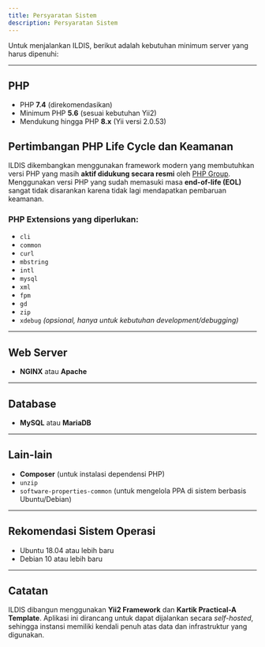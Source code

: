 ```yaml
---
title: Persyaratan Sistem
description: Persyaratan Sistem
---
```


Untuk menjalankan ILDIS, berikut adalah kebutuhan minimum server yang harus dipenuhi:

---

## PHP

- PHP **7.4** (direkomendasikan)
- Minimum PHP **5.6** (sesuai kebutuhan Yii2)
- Mendukung hingga PHP **8.x** (Yii versi 2.0.53)

## Pertimbangan PHP Life Cycle dan Keamanan

ILDIS dikembangkan menggunakan framework modern yang membutuhkan versi PHP yang masih **aktif didukung secara resmi** oleh [PHP Group](https://www.php.net/supported-versions.php). Menggunakan versi PHP yang sudah memasuki masa **end-of-life (EOL)** sangat tidak disarankan karena tidak lagi mendapatkan pembaruan keamanan.

### PHP Extensions yang diperlukan:
- `cli`
- `common`
- `curl`
- `mbstring`
- `intl`
- `mysql`
- `xml`
- `fpm`
- `gd`
- `zip`
- `xdebug` *(opsional, hanya untuk kebutuhan development/debugging)*

---

## Web Server

- **NGINX** atau **Apache**

---

## Database

- **MySQL** atau **MariaDB**

---

## Lain-lain

- **Composer** (untuk instalasi dependensi PHP)
- `unzip`
- `software-properties-common` (untuk mengelola PPA di sistem berbasis Ubuntu/Debian)

---

## Rekomendasi Sistem Operasi

- Ubuntu 18.04 atau lebih baru
- Debian 10 atau lebih baru

---

## Catatan

ILDIS dibangun menggunakan **Yii2 Framework** dan **Kartik Practical-A Template**. Aplikasi ini dirancang untuk dapat dijalankan secara *self-hosted*, sehingga instansi memiliki kendali penuh atas data dan infrastruktur yang digunakan.
